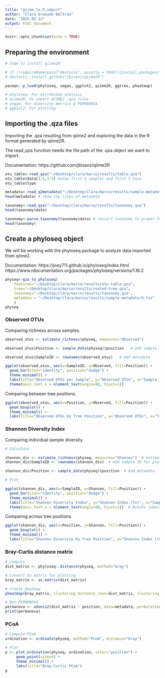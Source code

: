```yaml
---
title: "qiime_to_R_import"
author: "Clara Granado Beltran"
date: "2025-02-12"
output: html_document
---
```


```r
knitr::opts_chunk$set(echo = TRUE)
```

## Preparing the environment

```r
# Code to install qiime2R

# if (!requireNamespace("devtools", quietly = TRUE)){install.packages("devtools")}
# devtools::install_github("jbisanz/qiime2R")

pacman::p_load(phyloseq, vegan, ggplot2, qiime2R, ggtree, pheatmap)

# phyloseq: For microbiome analysis
# qiime2R: To import QIIME2 .qza files
# vegan: For diversity metrics & PERMANOVA
# ggplot2: For plotting
```

## Importing the .qza files

Importing the .qza resulting from qiime2 and exploring the data in the R format generated by qiime2R.

The read_qza function needs the file path of the .qza object we want to import.

Documentation: https://github.com/jbisanz/qiime2R

```r

otu_table<-read_qza("~/Desktop/clara/marco/results/table.qza")
otu_table$data[1:5,1:5] #show first 5 samples and first 5 taxa
otu_table$type

metadata<-read_q2metadata("~/Desktop/clara/marco/results/sample-metadata-R.tsv")
head(metadata) # show top lines of metadata

taxonomy<-read_qza("~/Desktop/clara/marco/results/taxonomy.qza")
head(taxonomy$data)

taxonomy<-parse_taxonomy(taxonomy$data) # convert taxonomy to proper format for phyloseq
head(taxonomy)

```

## Create a phyloseq object

We will be working with the phyloseq package to analyze data imported from qiime2.

Documentation: https://joey711.github.io/phyloseq/index.html
https://www.rdocumentation.org/packages/phyloseq/versions/1.16.2

```r

physeq<-qza_to_phyloseq(
    features="~/Desktop/clara/marco/results/otu-table.qza",
    tree="~/Desktop/clara/marco/results/rooted-tree.qza",
    taxonomy="~/Desktop/clara/marco/results/taxonomy.qza",
    metadata = "~/Desktop/clara/marco/results/sample-metadata-R.tsv"
    )
physeq
```


### Observed OTUs

Comparing richness across samples.

```r
observed_otus <- estimate_richness(physeq, measures="Observed")

observed_otus$Position <- sample_data(physeq)$position   # Add sample ID for plotting

observed_otus$SampleID <- rownames(observed_otus)   # Add metadata

ggplot(observed_otus, aes(x=SampleID, y=Observed, fill=Position)) +
  geom_bar(stat="identity", position="dodge") +
  theme_minimal() +
  labs(title="Observed OTUs per Sample", y="Observed OTUs", x="Sample ID") +
  theme(axis.text.x = element_text(angle=90, hjust=1))


```

Comparing between tree positions.

```r
ggplot(observed_otus, aes(x=Position, y=Observed, fill=Position)) +
  geom_boxplot() +
  theme_minimal() +
  labs(title="Observed OTUs by Tree Position", y="Observed OTUs", x="Tree Position")

```


### Shannon Diversity Index

Comparing individual sample diversity.

```r

# Calculate 

shannon_div <- estimate_richness(physeq, measures="Shannon")  # estimate_richness() automatically uses the natural logarithm (ln) for Shannon diversity
shannon_div$SampleID <- rownames(shannon_div)  # Add sample ID for plotting

shannon_div$Position <- sample_data(physeq)$position  # Add metadata

# Plot

ggplot(shannon_div, aes(x=SampleID, y=Shannon, fill=Position)) +
  geom_bar(stat="identity", position="dodge") +
  theme_minimal() +
  labs(title="Shannon Diversity Index", y="Shannon Index (ln)", x="Sample ID") +
  theme(axis.text.x = element_text(angle=90, hjust=1))  # Rotate labels


```

Comparing across tree positions.

```r
ggplot(shannon_div, aes(x=Position, y=Shannon, fill=Position)) +
  geom_boxplot() +
  theme_minimal() +
  labs(title="Shannon Diversity by Tree Position", y="Shannon Index (ln)", x="Tree Position")

```



### Bray-Curtis distance matrix

```r
# Compute 
dist_matrix <- phyloseq::distance(physeq, method="bray")

# Convert to matrix for plotting
bray_matrix <- as.matrix(dist_matrix)

# Create Heatmap
pheatmap(bray_matrix, clustering_distance_rows=dist_matrix, clustering_distance_cols=dist_matrix) # Shows similarity between samples using clustering

# Run PERMANOVA
permanova <- adonis2(dist_matrix ~ position, data=metadata, permutations=999)
print(permanova)

```

### PCoA

```r
# Compute PCoA
ordination <- ordinate(physeq, method="PCoA", distance="bray")

# Plot
p <- plot_ordination(physeq, ordination, color="position") +
     geom_point(size=4) +
     theme_minimal() +
     labs(title="Bray-Curtis PCoA")
p
```

